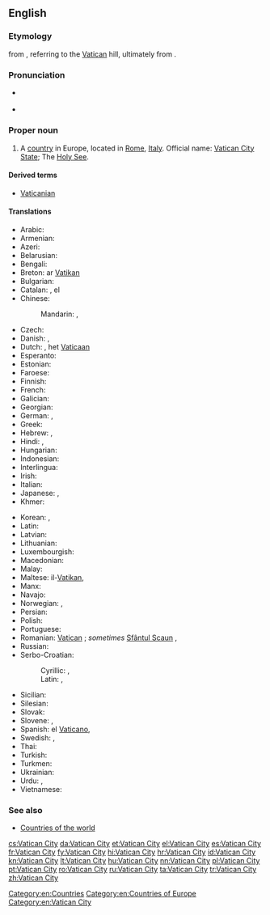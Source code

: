 ==English==
{{wikipedia}}

===Etymology===
{{etyl|it|en}} {{term|Città del Vaticano||Vatican City|lang=it}} from {{etyl|la|en}} {{term|Civitas Vaticana||Vatican City|lang=la}}, referring to the [[Vatican]] hill, ultimately from {{etyl|la|en}} {{term|vaticinari||to prophesy|lang=la}}.

===Pronunciation===
* {{a|UK|US}} {{IPA|/ˈvæ.tɪ.kən ˈsɪt.i/|lang=en}}
* {{audio|en-us-Vatican City.ogg|Audio (US)|lang=en}}

===Proper noun===
{{en-proper noun|head=[[Vatican]] [[city|City]]}}

# A [[country]] in Europe, located in [[Rome]], [[Italy]]. Official name: [[Vatican City State]]; The [[Holy See]].

====Derived terms====
* [[Vaticanian]] {{gloss|a person from Vatican City}}

====Translations====
{{trans-top|State of the Vatican City}}
* Arabic: {{t|ar|الفاتيكان|m|tr=al-fatikaan}}
* Armenian: {{t|hy|Վատիկան|tr=Vatikan}}
* Azeri: {{t+|az|Vatikan}}
* Belarusian: {{t|be|Ватыкан|m|tr=Vatykán}}
* Bengali: {{t|bn|ভ্যাটিকান সিটি}}
* Breton: ar [[Vatikan]]
* Bulgarian: {{t+|bg|Ватикана|f|tr=Vatikána}}
* Catalan: {{t+|ca|Ciutat del Vaticà|f}}, el {{t+|ca|Vaticà|m}}
* Chinese:
*: Mandarin: {{t|cmn|梵蒂岡|sc=Hani}}, {{t+|cmn|梵蒂冈|m|tr=Fàndìgāng|sc=Hani}}
* Czech: {{t+|cs|Vatikán|m}}
* Danish: {{t|da|Vatikanstaten}}, {{t|da|Vatikanet}}
* Dutch: {{t+|nl|Vaticaanstad|f}}, het [[Vaticaan]] {{g|n}}
* Esperanto: {{t|eo|Vatikano}}
* Estonian: {{t+|et|Vatikan}}
* Faroese: {{t|fo|Vatikanið|n}}
* Finnish: {{t+|fi|Vatikaani}}
* French: {{t+|fr|Vatican|m}}
* Galician: {{t|gl|O Vaticano|m}}
* Georgian: {{t|ka|ვატიკანი|sc=Geor}}
* German: {{t+|de|Vatikanstadt|f}}, {{t+|de|Vatikan|n}}
* Greek: {{t+|el|Βατικανό|n|tr=Vatikanó|sc=Grek}}
* Hebrew: {{t|he|קריית הוותיקן|tr=Qiryat ha-Vatikan}}, {{t|he|הוותיקן|tr=ha-Vatikan}}
* Hindi: {{t|hi|वेटिकन सिटी|tr=vēṭikan siṭī}}, {{t|hi|वेटिकन|tr=vēṭikan}}
* Hungarian: {{t+|hu|Vatikán}}
* Indonesian: {{t|id|Vatikan}}
* Interlingua: {{t|ia|Vaticano}}
* Irish: {{t|ga|Cathair na Vatacáine|f}}
* Italian: {{t|it|Stato della Città del Vaticano}}
* Japanese: {{t+|ja|バチカン|tr=Bachikan}}, {{t|ja|法王庁|tr=ほうおうちょう, Hōōchō}}
* Khmer: {{t|km|បុរីវ៉ាទីកង់|tr=borey vatikang|sc=Khmr}}
{{trans-mid}}
* Korean: {{t|ko|바티칸 시티|tr=Batikan siti|sc=Hang}}, {{t+|ko|바티칸|tr=Batikan|sc=Hang}}
* Latin: {{t|la|Civitas Vaticana|f}}
* Latvian: {{t+|lv|Vatikāns}}
* Lithuanian: {{t+|lt|Vatikanas}}
* Luxembourgish: {{t|lb|Vatikanstad}}
* Macedonian: {{t+|mk|Ватикан|m|tr=Vátikan}}
* Malay: {{t|ms|Kota Vatikan}}
* Maltese: il-[[Vatikan]], {{t|mt|Il-Belt tal-Vatikan}}
* Manx: {{t|gv|Ard-Valley yn Phaab|m}}
* Navajo: {{t|nv|Bádikin Sídii}}
* Norwegian: {{t+|no|Vatikanstaten}}, {{t|no|Vatikanet}}
* Persian: {{t+|fa|واتیکان|tr=vâtikân}}
* Polish: {{t+|pl|Watykan}}
* Portuguese: {{t+|pt|Vaticano}}
* Romanian: [[Vatican]] {{g|n}}; ''sometimes'' [[Sfântul Scaun]] {{g|n}}, {{t|ro|Statul Cetății Vaticanului|n}}
* Russian: {{t+|ru|Ватикан|m|tr=Vatikán}}
* Serbo-Croatian:
*: Cyrillic: {{t|sh|Ватикан|m|sc=Cyrl}}, {{t|sh|Света Столица|f|sc=Cyrl}}
*: Latin: {{t+|sh|Vatikan|m}}, {{t|sh|Sveta Stolica|f}}
* Sicilian: {{t|scn|Cità dû Vaticanu|f}}
* Silesian: {{t|szl|Watykůn|n}}
* Slovak: {{t|sk|Vatikán|m}}
* Slovene: {{t+|sl|Vatikan|m}}, {{t+|sl|Sveti sedež|m}}
* Spanish: el [[Vaticano]], {{t+|es|Ciudad del Vaticano}}
* Swedish: {{t+|sv|Vatikanstaten}}, {{t+|sv|Vatikanen}}
* Thai: {{t|th|วาติกัน|tr=waa-dtì-gan}}
* Turkish: {{t+|tr|Vatikan}}
* Turkmen: {{t|tk|Watikan}}
* Ukrainian: {{t+|uk|Ватикан|m|tr=Vatykán}}
* Urdu: {{t|ur|ویٹیکن سٹی|tr=vēṭikan siṭī}}, {{t|ur|ویٹیکن|tr=vēṭikan}}
* Vietnamese: {{t|vi|Thành Vatican}}
{{trans-bottom}}

===See also===
* [[Appendix:Countries of the world|Countries of the world]]

[[Category:en:Countries]]
[[Category:en:Countries of Europe]]
[[Category:en:Vatican City]]

[[cs:Vatican City]]
[[da:Vatican City]]
[[et:Vatican City]]
[[el:Vatican City]]
[[es:Vatican City]]
[[fr:Vatican City]]
[[fy:Vatican City]]
[[hi:Vatican City]]
[[hr:Vatican City]]
[[id:Vatican City]]
[[kn:Vatican City]]
[[lt:Vatican City]]
[[hu:Vatican City]]
[[nn:Vatican City]]
[[pl:Vatican City]]
[[pt:Vatican City]]
[[ro:Vatican City]]
[[ru:Vatican City]]
[[ta:Vatican City]]
[[tr:Vatican City]]
[[zh:Vatican City]]